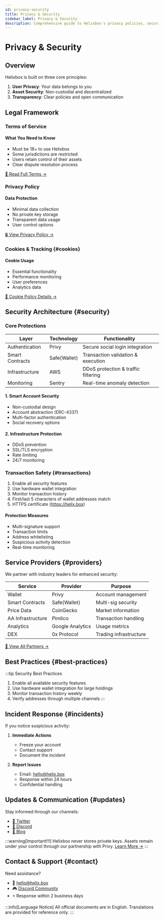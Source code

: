 ```yaml
---
id: privacy-security
title: Privacy & Security
sidebar_label: Privacy & Security
description: Comprehensive guide to Helixbox's privacy policies, security measures, and legal framework
---
```


# Privacy & Security

## Overview

Helixbox is built on three core principles:
1. **User Privacy**: Your data belongs to you
2. **Asset Security**: Non-custodial and decentralized
3. **Transparency**: Clear policies and open communication

## Legal Framework

### Terms of Service 


#### What You Need to Know
- Must be 18+ to use Helixbox
- Some jurisdictions are restricted
- Users retain control of their assets
- Clear dispute resolution process

[📜 Read Full Terms →](https://helixbox-ui-dev.vercel.app/docs/Terms_of_Use.html)

### Privacy Policy 


#### Data Protection
- Minimal data collection
- No private key storage
- Transparent data usage
- User control options

[🔒 View Privacy Policy →](https://helixbox-ui-dev.vercel.app/docs/Privacy_Policy.html)

### Cookies & Tracking {#cookies}


#### Cookie Usage
- Essential functionality
- Performance monitoring
- User preferences
- Analytics data

[🍪 Cookie Policy Details →](https://helixbox-ui-dev.vercel.app/docs/Cookies_Policy.html)

## Security Architecture {#security}

### Core Protections

| Layer            | Technology       | Functionality                      |
|-------------------|------------------|------------------------------------|
| Authentication    | Privy            | Secure social login integration   |
| Smart Contracts   | Safe\{Wallet\}    | Transaction validation & execution| 
| Infrastructure    | AWS              | DDoS protection & traffic filtering|
| Monitoring        | Sentry           | Real-time anomaly detection        |

#### 1. Smart Account Security
- Non-custodial design
- Account abstraction (ERC-4337)
- Multi-factor authentication
- Social recovery options

#### 2. Infrastructure Protection
- DDoS prevention
- SSL/TLS encryption
- Rate limiting
- 24/7 monitoring

### Transaction Safety {#transactions}
1. Enable all security features
2. Use hardware wallet integration
3. Monitor transaction history
4. First/last 5 characters of wallet addresses match
5. HTTPS certificate (https://helix.box)

#### Protection Measures
- Multi-signature support
- Transaction limits
- Address whitelisting
- Suspicious activity detection
- Real-time monitoring

## Service Providers {#providers}

We partner with industry leaders for enhanced security:

| Service | Provider | Purpose |
|---------|----------|----------|
| Wallet | Privy | Account management |
| Smart Contracts | Safe\{Wallet\} | Multi-sig security |
| Price Data | CoinGecko | Market information |
| AA Infrastructure | Pimlico | Transaction handling |
| Analytics | Google Analytics | Usage metrics |
| DEX | 0x Protocol | Trading infrastructure |

[🤝 View All Partners →](https://helixbox-ui-dev.vercel.app/docs/3rd_Party_Services.html)

## Best Practices {#best-practices}

:::tip Security Best Practices
1. Enable all available security features
2. Use hardware wallet integration for large holdings
3. Monitor transaction history weekly
4. Verify addresses through multiple channels
:::

## Incident Response {#incidents}

If you notice suspicious activity:

1. **Immediate Actions**
   - Freeze your account
   - Contact support
   - Document the incident

2. **Report Issues**
   - Email: hello@helix.box
   - Response within 24 hours
   - Confidential handling

## Updates & Communication {#updates}

Stay informed through our channels:
- [📢 Twitter](https://twitter.com/helixboxlabs)
- [💬 Discord](https://discord.gg/6XyyNGugdE)
- [📝 Blog](https://blog.helix.box)

:::warning[Important!!!]
Helixbox never stores private keys. Assets remain under your control through our partnership with Privy.
[Learn More →](https://docs.privy.io/guide/security/)
:::

## Contact & Support {#contact}

Need assistance?
- 📧 hello@helix.box
- 🎮 [Discord Community](https://discord.gg/6XyyNGugdE)
- ⚡ Response within 2 business days

:::info[Language Notice]
All official documents are in English. Translations are provided for reference only.
:::